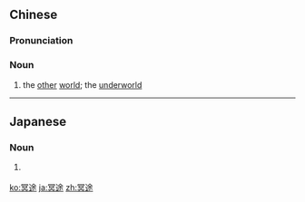 ==Chinese==
{{zh-forms}}

===Pronunciation===
{{zh-pron
|m=míngtú
|c=ming4 tou4,ming5 tou4
|cat=n
}}

===Noun===
{{zh-noun}}

# the [[other]] [[world]]; the [[underworld]]

----

==Japanese==
{{ja-kanjitab|冥|途}}

===Noun===
{{ja-noun|めいど}}

# {{lb|ja|Buddhism|sort=めいど}} {{alternative form of|冥土|lang=ja}}

[[ko:冥途]]
[[ja:冥途]]
[[zh:冥途]]